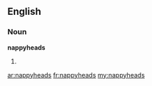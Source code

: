 ==English==

===Noun===
'''nappyheads'''

# {{plural of|[[nappyhead]]}}

[[ar:nappyheads]]
[[fr:nappyheads]]
[[my:nappyheads]]